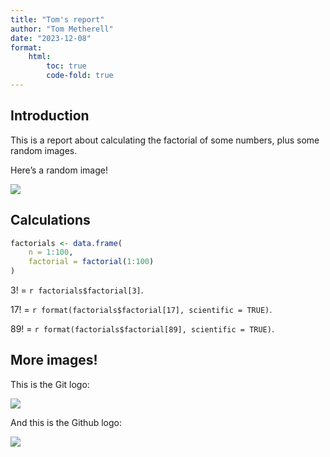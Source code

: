 ```yaml
---
title: "Tom's report"
author: "Tom Metherell"
date: "2023-12-08"
format: 
    html:
        toc: true
        code-fold: true
---
```


## Introduction

This is a report about calculating the factorial of some numbers, plus some random images.

Here's a random image!

![](toms-figures/workflow_forking.png)

## Calculations

```r
factorials <- data.frame(
    n = 1:100,
    factorial = factorial(1:100)
)
```

3! = `r factorials$factorial[3]`.

17! = `r format(factorials$factorial[17], scientific = TRUE)`.

89! = `r format(factorials$factorial[89], scientific = TRUE)`.

## More images!

This is the Git logo:

![](toms-figures/git_logo.jpeg)

And this is the Github logo:

![](toms-figures/github_logo.png)